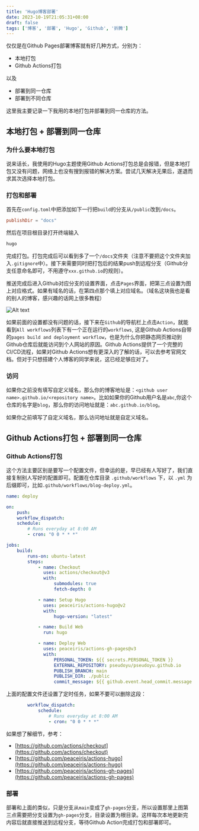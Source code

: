 ```yaml
---
title: 'Hugo博客部署'
date: 2023-10-19T21:05:31+08:00
draft: false
tags: ['博客', '部署', 'Hugo', 'Github', '折腾']
---
```


仅仅是在Github Pages部署博客就有好几种方式，分别为：
- 本地打包
- Github Actions打包

以及

- 部署到同一仓库
- 部署到不同仓库

这里我主要记录一下我用的本地打包并部署到同一仓库的方法。

## 本地打包 + 部署到同一仓库

### 为什么要本地打包

说来话长，我使用的Hugo主题使用Github Actions打包总是会报错，但是本地打包又没有问题，网络上也没有搜到报错的解决方案。尝试几天解决无果后，遂退而求其次选择本地打包。

### 打包和部署
首先在`config.toml`中把添加如下一行把`build`的分支从`/public`改到`/docs`。
```toml
publishDir = "docs"
```
然后在项目根目录打开终端输入
```sh
hugo
```
完成打包。打包完成后可以看到多了一个`/docs`文件夹（注意不要把这个文件夹加入`.gitignore`中）。接下来需要同时把打包后的结果push到远程分支（Github分支任意命名即可，不用遵守`xxx.github.io`的规则）。

推送完成后进入Github对应分支的设置界面，点击`Pages`界面，把第三点设置为图上对应格式。如果有域名的话，在第四点那个填上对应域名。（域名这块我也是看的别人的博客，感兴趣的话网上很多教程）

![Alt text](<github_page_setting.png>)

如果前面的设置都没有问题的话，接下来在`Github`的导航栏上点击`Action`，就能看到`All workflows`列表下有一个正在运行的`workflows`, 这是Github Actions自带的`pages build and deployment workflow`，也是为什么你把静态网页推动到Github仓库后就能访问到个人网站的原因。Github Actions提供了一个完整的CI/CD流程，如果对Github Actions想有更深入的了解的话，可以去参考官网文档。但对于只想搭建个人博客的同学来说，这已经足够应对了。

### 访问
如果你之前没有填写自定义域名，那么你的博客地址是：`<github user name>.github.io/<repository name>`。比如如果你的Github用户名是`abc`,你这个仓库的名字是`blog`，那么你的访问地址就是：`abc.github.io/blog`。

如果你之前填写了自定义域名，那么访问地址就是自定义域名。

## Github Actions打包 + 部署到同一仓库
### Github Actions打包
这个方法主要区别是要写一个配置文件，但幸运的是，早已经有人写好了，我们直接复制别人写好的配置即可。配置在仓库目录 `.github/workflows` 下，以 `.yml` 为后缀即可，比如`.github/workflows/blog-deploy.yml`。

```yml
name: deploy

on:
    push:
    workflow_dispatch:
    schedule:
        # Runs everyday at 8:00 AM
        - cron: "0 0 * * *"

jobs:
    build:
        runs-on: ubuntu-latest
        steps:
            - name: Checkout
              uses: actions/checkout@v3
              with:
                  submodules: true
                  fetch-depth: 0

            - name: Setup Hugo
              uses: peaceiris/actions-hugo@v2
              with:
                  hugo-version: "latest"

            - name: Build Web
              run: hugo

            - name: Deploy Web
              uses: peaceiris/actions-gh-pages@v3
              with:
                  PERSONAL_TOKEN: ${{ secrets.PERSONAL_TOKEN }}
                  EXTERNAL_REPOSITORY: pseudoyu/pseudoyu.github.io
                  PUBLISH_BRANCH: main
                  PUBLISH_DIR: ./public
                  commit_message: ${{ github.event.head_commit.message }}
```
上面的配置文件还设置了定时任务，如果不要可以删除这段：
```yml
        workflow_dispatch:
            schedule:
                # Runs everyday at 8:00 AM
                - cron: "0 0 * * *"
```

如果想了解细节，参考：
- [https://github.com/actions/checkout](https://github.com/actions/checkout)
- [https://github.com/peaceiris/actions-hugo](https://github.com/peaceiris/actions-hugo)
- [https://github.com/peaceiris/actions-gh-pages](https://github.com/peaceiris/actions-gh-pages)

### 部署
部署和上面的类似，只是分支从`main`变成了`gh-pages`分支，所以设置那里上图第三点需要把分支设置为`gh-pages`分支，目录设置为根目录。这样每次本地更新完内容后就直接推送到远程分支，等待Github Action完成打包和部署即可。

